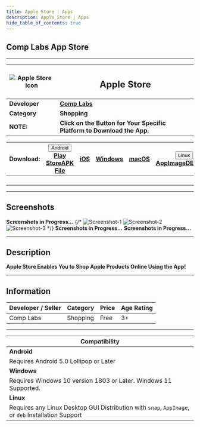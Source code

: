 ```yaml
---
title: Apple Store | Apps
description: Apple Store | Apps
hide_table_of_contents: true
---
```



## Comp Labs App Store

---

| ![Apple Store Icon](/img/apps/applestore.webp) | <h2>Apple Store</h2>                                                    |
| ---------------------------------------------- | ----------------------------------------------------------------------- |
| **Developer**                                  | [**Comp Labs**](https://complabs.in/apps)                               |
| **Category**                                   | **Shopping**                                                            |
| **NOTE:**                                      | **Click on the Button for Your Specific Platform to Download the App.** |

| **Download:** | <div class="dropdown "><button class=" button button--primary"><i class="fa-brands fa-android"></i> Android <i class="fa-solid fa-caret-down"></i></button><div class=" dropdown-content"><a class="" href="#">Play Store</a><a class="" href="#">APK File</a></div></div> | <a href="#" target="_blank" rel="noopener noreferrer" class="button button--primary "><i class="fa-brands fa-app-store-ios"></i> iOS</a> | <a href="#" target="_blank" rel="noopener noreferrer" class="button button--primary"><i class="fa-brands fa-windows"></i> Windows</a> | <a href="#" target="_blank" rel="noopener noreferrer" class="button button--primary"><i class="fa-brands fa-apple"></i> macOS</a> | <div class="dropdown"><button class="button button--primary"><i class="fa-brands fa-linux"></i> Linux <i class="fa-solid fa-caret-down"></i></button><div class="dropdown-content"><a href="#">AppImage</a><a href="#">DEB</a><a href="#">Snap</a></div></div> |
| :-----------: | :------------------------------------------------------------------------------------------------------------------------------------------------------------------------------------------------------------------------------------------------------------------------: | :--------------------------------------------------------------------------------------------------------------------------------------: | :-------------------------------------------------------------------------------------------------------------------------------------: | :-------------------------------------------------------------------------------------------------------------------------------: | :------------------------------------------------------------------------------------------------------------------------------------------------------------------------------------------------------------------------------------------------------------: |
|               |                                                                                                                                                                                                                                                                            |                                                                                                                                          |                                                                                                                                         |                                                                                                                                   |                                                                                                                                                                                                                                                                |
|               |                                                                                                                                                                                                                                                                            |                                                                                                                                          |                                                                                                                                         |                                                                                                                                   |                                                                                                                                                                                                                                                                |
|               |                                                                                                                                                                                                                                                                            |                                                                                                                                          |                                                                                                                                         |                                                                                                                                   |                                                                                                                                                                                                                                                                |
|               |                                                                                                                                                                                                                                                                            |                                                                                                                                          |                                                                                                                                         |                                                                                                                                   |                                                                                                                                                                                                                                                                |

---

## Screenshots

<Tabs className="unique-tabs">
  <TabItem value="Android">
    <b>Screenshots in Progress...</b>
    {/* <img src="/img/apps/comp-labs-meet/win-snap-1.jpg" alt="Screenshot-1"></img>
    <img src="/img/apps/comp-labs-meet/win-snap-2.jpg" alt="Screenshot-2"></img>
    <img src="/img/apps/comp-labs-meet/win-snap-3.jpg" alt="Screenshot-3"></img> */}
  </TabItem>
  <TabItem value="Windows">
    <b>Screenshots in Progress...</b>
  </TabItem>
  <TabItem value="Linux">
    <b>Screenshots in Progress...</b>
  </TabItem>
</Tabs>

---

## Description

**Apple Store Enables You to Shop Apple Products Online Using the App!**

---

## Information

| Developer / Seller | Category | Price | Age Rating |
| ------------------ | -------- | ----- | ---------- |
| Comp Labs          | Shopping | Free  | 3+         |

---

| **Compatibility**                                                                                  |
| -------------------------------------------------------------------------------------------------- |
| **Android**                                                                                        |
| Requires Android 5.0 Lollipop or Later                                                             |
| **Windows**                                                                                        |
| Requires Windows 10 version 1803 or Later. Windows 11 Supported.                                   |
| **Linux**                                                                                          |
| Requires any Linux Desktop GUI Distribution with `snap`, `AppImage`, or `deb` Installation Support |
